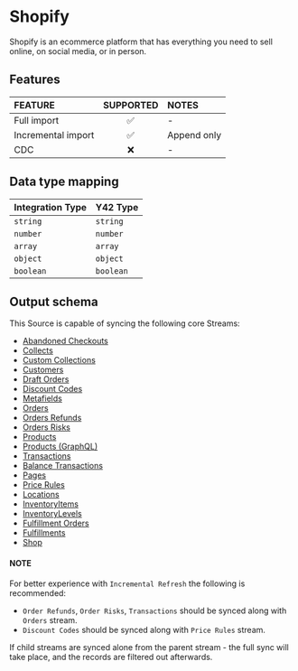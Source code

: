 # Shopify
Shopify is an ecommerce platform that has everything you need to sell online, on social media, or in person.

## Features

| FEATURE                  | SUPPORTED     | NOTES       |
|:------------------------ |:-------------:|:------------|
| Full import              | ✅            | -           |
| Incremental import       | ✅            | Append only |
| CDC                      | ❌            | -           |

## Data type mapping

| Integration Type | Y42 Type |
| :--- | :--- |
| `string` | `string` |
| `number` | `number` |
| `array` | `array` |
| `object` | `object` |
| `boolean` | `boolean` |


## Output schema

This Source is capable of syncing the following core Streams:

* [Abandoned Checkouts](https://help.shopify.com/en/api/reference/orders/abandoned_checkouts)
* [Collects](https://help.shopify.com/en/api/reference/products/collect)
* [Custom Collections](https://help.shopify.com/en/api/reference/products/customcollection)
* [Customers](https://help.shopify.com/en/api/reference/customers)
* [Draft Orders](https://help.shopify.com/en/api/reference/orders/draftorder)
* [Discount Codes](https://shopify.dev/docs/admin-api/rest/reference/discounts/discountcode)
* [Metafields](https://help.shopify.com/en/api/reference/metafield)
* [Orders](https://help.shopify.com/en/api/reference/order)
* [Orders Refunds](https://shopify.dev/api/admin/rest/reference/orders/refund)
* [Orders Risks](https://shopify.dev/api/admin/rest/reference/orders/order-risk)
* [Products](https://help.shopify.com/en/api/reference/products)
* [Products (GraphQL)](https://shopify.dev/api/admin-graphql/2022-10/queries/products)
* [Transactions](https://help.shopify.com/en/api/reference/orders/transaction)
* [Balance Transactions](https://shopify.dev/api/admin-rest/2021-07/resources/transactions)
* [Pages](https://help.shopify.com/en/api/reference/online-store/page)
* [Price Rules](https://help.shopify.com/en/api/reference/discounts/pricerule)
* [Locations](https://shopify.dev/api/admin-rest/2021-10/resources/location)
* [InventoryItems](https://shopify.dev/api/admin-rest/2021-10/resources/inventoryItem)
* [InventoryLevels](https://shopify.dev/api/admin-rest/2021-10/resources/inventorylevel)
* [Fulfillment Orders](https://shopify.dev/api/admin-rest/2021-07/resources/fulfillmentorder)
* [Fulfillments](https://shopify.dev/api/admin-rest/2021-07/resources/fulfillment)
* [Shop](https://shopify.dev/api/admin-rest/2021-07/resources/shop)


#### NOTE

For better experience with `Incremental Refresh` the following is recommended:

* `Order Refunds`, `Order Risks`, `Transactions` should be synced along with `Orders` stream.
* `Discount Codes` should be synced along with `Price Rules` stream.

If child streams are synced alone from the parent stream - the full sync will take place, and the records are filtered out afterwards.


